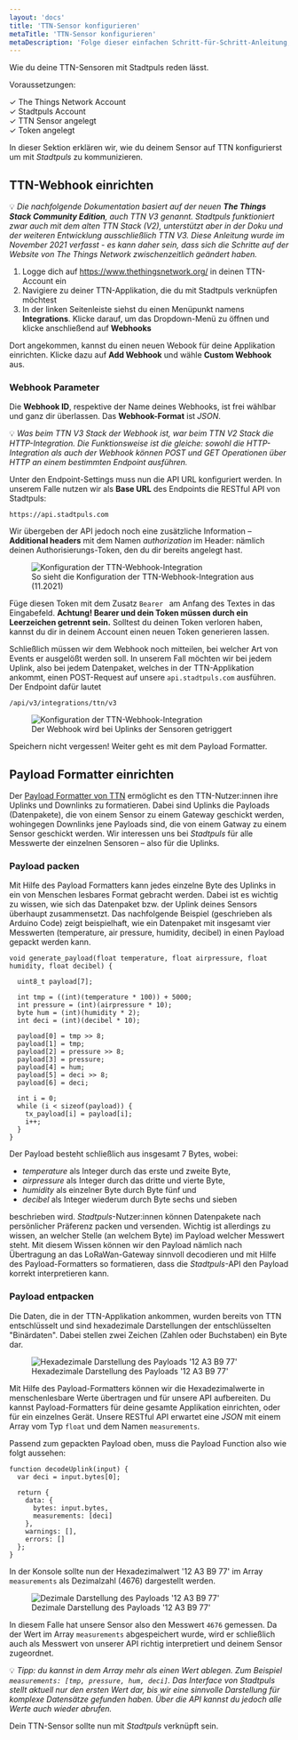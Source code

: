```yaml
---
layout: 'docs'
title: 'TTN-Sensor konfigurieren'
metaTitle: 'TTN-Sensor konfigurieren'
metaDescription: 'Folge dieser einfachen Schritt-für-Schritt-Anleitung, um einen TTN-Sensor mit Stadtpuls sprechen zu lassen.'
---
```

  
<p className="lead">
  Wie du deine TTN-Sensoren mit Stadtpuls reden lässt.
</p>

Voraussetzungen:

&checkmark; The Things Network Account  
&checkmark; Stadtpuls Account  
&checkmark; TTN Sensor angelegt  
&checkmark; Token angelegt  

In dieser Sektion erklären wir, wie du deinem Sensor auf TTN konfigurierst um mit *Stadtpuls* zu kommunizieren.

## TTN-Webhook einrichten

&#x1f4a1; *Die nachfolgende Dokumentation basiert auf der neuen **The Things Stack Community Edition**, auch TTN V3 genannt. Stadtpuls funktioniert zwar auch mit dem alten TTN Stack (V2), unterstützt aber in der Doku und der weiteren Entwicklung ausschließlich TTN V3. Diese Anleitung wurde im November 2021 verfasst - es kann daher sein, dass sich die Schritte auf der Website von The Things Network zwischenzeitlich geändert haben.*

1. Logge dich auf <a href="https://www.thethingsnetwork.org/" target="_blank">https://www.thethingsnetwork.org/</a> in deinen TTN-Account ein
2. Navigiere zu deiner TTN-Applikation, die du mit Stadtpuls verknüpfen möchtest
3. In der linken Seitenleiste siehst du einen Menüpunkt namens **Integrations**. Klicke darauf, um das Dropdown-Menü zu öffnen und klicke anschließend auf **Webhooks**

Dort angekommen, kannst du einen neuen Webook für deine Applikation einrichten. Klicke dazu auf **Add Webhook** und wähle **Custom Webhook** aus. 

### Webhook Parameter

Die **Webhook ID**, respektive der Name deines Webhooks, ist frei wählbar und ganz dir überlassen. Das **Webhook-Format** ist *JSON*.

&#x1f4a1; *Was beim TTN V3 Stack der Webhook ist, war beim TTN V2 Stack die HTTP-Integration. Die Funktionsweise ist die gleiche: sowohl die HTTP-Integration als auch der Webhook können *POST* und *GET* Operationen über HTTP an einem bestimmten Endpoint ausführen.*

Unter den Endpoint-Settings muss nun die API URL konfiguriert werden. In unserem Falle nutzen wir als **Base URL** des Endpoints die RESTful API von Stadtpuls: 

```plain
https://api.stadtpuls.com
```

Wir übergeben der API jedoch noch eine zusätzliche Information – **Additional headers** mit dem Namen *authorization* im Header: nämlich deinen Authorisierungs-Token, den du dir bereits angelegt hast.

   <figure>
  <img style={{maxHeight: 400, border: '1px solid rgba(0, 0, 0, 0.05)'}}
    src="/images/ttnWebhook2.png"
    alt="Konfiguration der TTN-Webhook-Integration"
  />
    <figcaption>
    So sieht die Konfiguration der TTN-Webhook-Integration aus (11.2021)
    </figcaption>
  </figure>

Füge diesen Token mit dem Zusatz `Bearer ` am Anfang des Textes in das Eingabefeld. **Achtung! Bearer und dein Token müssen durch ein Leerzeichen getrennt sein.** Solltest du deinen Token verloren haben, kannst du dir in deinem Account einen neuen Token generieren lassen. 

Schließlich müssen wir dem Webhook noch mitteilen, bei welcher Art von Events er ausgelößt werden soll. In unserem Fall möchten wir bei jedem Uplink, also bei jedem Datenpaket, welches in der TTN-Applikation ankommt, einen POST-Request auf unsere `api.stadtpuls.com` ausführen. Der Endpoint dafür lautet

```plain
/api/v3/integrations/ttn/v3
```

   <figure>
  <img style={{maxHeight: 400, border: '1px solid rgba(0, 0, 0, 0.05)'}}
    src="/images/ttnMessages.png"
    alt="Konfiguration der TTN-Webhook-Integration"
  />
    <figcaption>
    Der Webhook wird bei Uplinks der Sensoren getriggert
    </figcaption>
  </figure>

Speichern nicht vergessen! Weiter geht es mit dem Payload Formatter.

## Payload Formatter einrichten
Der <a href="https://www.thethingsindustries.com/docs/integrations/payload-formatters/create/" target="_blank">Payload Formatter von TTN</a> ermöglicht es den TTN-Nutzer:innen ihre Uplinks und Downlinks zu formatieren. Dabei sind Uplinks die Payloads (Datenpakete), die von einem Sensor zu einem Gateway geschickt werden, wohingegen Downlinks jene Payloads sind, die von einem Gatway zu einem Sensor geschickt werden.
Wir interessen uns bei *Stadtpuls* für alle Messwerte der einzelnen Sensoren – also für die Uplinks. 


### Payload packen

Mit Hilfe des Payload Formatters kann jedes einzelne Byte des Uplinks in ein von Menschen lesbares Format gebracht werden. Dabei ist es wichtig zu wissen, wie sich das Datenpaket bzw. der Uplink deines Sensors überhaupt zusammensetzt. Das nachfolgende Beispiel (geschrieben als Arduino Code) zeigt beispielhaft, wie ein Datenpaket mit insgesamt vier Messwerten (temperature, air pressure, humidity, decibel) in einen Payload gepackt werden kann.

```shell
void generate_payload(float temperature, float airpressure, float humidity, float decibel) {

  uint8_t payload[7];
  
  int tmp = ((int)(temperature * 100)) + 5000;
  int pressure = (int)(airpressure * 10);
  byte hum = (int)(humidity * 2);
  int deci = (int)(decibel * 10);

  payload[0] = tmp >> 8;
  payload[1] = tmp;
  payload[2] = pressure >> 8;
  payload[3] = pressure;
  payload[4] = hum;
  payload[5] = deci >> 8;
  payload[6] = deci;

  int i = 0;
  while (i < sizeof(payload)) {
    tx_payload[i] = payload[i];
    i++;
  }
}
```

Der Payload besteht schließlich aus insgesamt 7 Bytes, wobei:

- *temperature* als Integer durch das erste und zweite Byte, 
- *airpressure* als Integer durch das dritte und vierte Byte,
- *humidity* als einzelner Byte durch Byte fünf und 
- *decibel* als Integer wiederum durch Byte sechs und sieben

beschrieben wird. *Stadtpuls*-Nutzer:innen können Datenpakete nach persönlicher Präferenz packen und versenden. Wichtig ist allerdings zu wissen, an welcher Stelle (an welchem Byte) im Payload welcher Messwert steht. Mit diesem Wissen können wir den Payload nämlich nach Übertragung an das LoRaWan-Gateway sinnvoll decodieren und mit Hilfe des Payload-Formatters so formatieren, dass die *Stadtpuls*-API den Payload korrekt interpretieren kann.

### Payload entpacken

Die Daten, die in der TTN-Applikation ankommen, wurden bereits von TTN entschlüsselt und sind hexadezimale Darstellungen der entschlüsselten "Binärdaten". Dabei stellen zwei Zeichen (Zahlen oder Buchstaben) ein Byte dar. 
   <figure>
  <img style={{maxHeight: 400, border: '1px solid rgba(0, 0, 0, 0.05)'}}
    src="/images/ttnHexa.png"
    alt="Hexadezimale Darstellung des Payloads '12 A3 B9 77'"
  />
    <figcaption>
    Hexadezimale Darstellung des Payloads '12 A3 B9 77'
    </figcaption>
  </figure>

Mit Hilfe des Payload-Formatters können wir die Hexadezimalwerte in menschenlesbare Werte übertragen und für unsere API aufbereiten. Du kannst Payload-Formatters für deine gesamte Applikation einrichten, oder für ein einzelnes Gerät. Unsere RESTful API erwartet eine *JSON* mit einem Array vom Typ <code>float</code> und dem Namen `measurements`.

Passend zum gepackten Payload oben, muss die Payload Function also wie folgt aussehen:

```shell
function decodeUplink(input) {
  var deci = input.bytes[0];
  
  return {
    data: {
      bytes: input.bytes,
      measurements: [deci]
    },
    warnings: [],
    errors: []
  };
}
```
In der Konsole sollte nun der Hexadezimalwert '12 A3 B9 77' im Array `measurements` als Dezimalzahl (4676) dargestellt werden.

   <figure>
  <img style={{maxHeight: 400, border: '1px solid rgba(0, 0, 0, 0.05)'}}
    src="/images/ttnDezimal.png"
    alt="Dezimale Darstellung des Payloads '12 A3 B9 77'"
  />
    <figcaption>
    Dezimale Darstellung des Payloads '12 A3 B9 77'
    </figcaption>
  </figure>

In diesem Falle hat unsere Sensor also den Messwert `4676` gemessen. Da der Wert im Array `measurements` abgespeichert wurde, wird er schließlich auch als Messwert von unserer API richtig interpretiert und deinem Sensor zugeordnet. 

&#x1f4a1; *Tipp: du kannst in dem Array mehr als einen Wert ablegen. Zum Beispiel `measurements: [tmp, pressure, hum, deci]`. Das Interface von *Stadtpuls* stellt aktuell nur den ersten Wert dar, bis wir eine sinnvolle Darstellung für komplexe Datensätze gefunden haben. Über die API kannst du jedoch alle Werte auch wieder abrufen.*

Dein TTN-Sensor sollte nun mit *Stadtpuls* verknüpft sein.